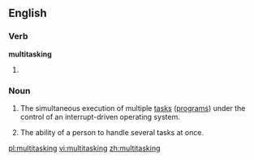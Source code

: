 ==English==

===Verb===
'''multitasking'''

# {{present participle of|[[multitask]]}}

===Noun===
{{wikipedia}}
{{en-noun|-}}

# {{computing}} The simultaneous execution of multiple [[task]]s ([[program]]s) under the control of an interrupt-driven operating system.
# {{buzzword|figurative}} The ability of a person to handle several tasks at once.

[[pl:multitasking]]
[[vi:multitasking]]
[[zh:multitasking]]
